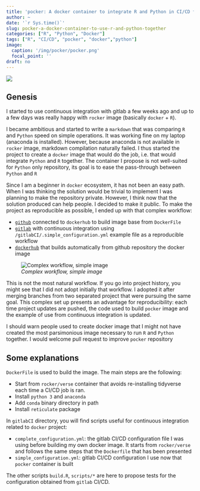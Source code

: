 ```yaml
---
title: 'pocker: A docker container to integrate R and Python in CI/CD frameworks'
author: ~
date: '`r Sys.time()`'
slug: pocker-a-docker-container-to-use-r-and-python-together
categories: ["R", "Python", "Docker"]
tags: ["R", "CI/CD", "pocker", "docker","python"]
image:
  caption: '/img/pocker/pocker.png'
  focal_point: ''
draft: no
---
```


![](/img/pocker/pocker.png)

## Genesis

I started to use continuous integration with gitlab a few weeks ago and up to a few days was really happy with `rocker` image (basically `docker` + `R`).

I became ambitious and started to write a `markdown` that was comparing `R` and `Python` speed on simple operations. It was working fine on my laptop (anaconda is installed). However, because anaconda is not available in `rocker` image, markdown compilation naturally failed. I thus started the project to create a `docker` image that would do the job, i.e. that would integrate `Python` and `R` together. The container I propose is not well-suited for `Python` only repository, its goal is to ease the pass-through between  `Python` and `R`  

Since I am a beginner in `docker` ecosystem, it has not been an easy path. When I was thinking the solution would be trivial to implement I was planning to make the repository private. However, I think now that the solution produced can help people. I decided to make it public. To make the project as reproducible as possible, I ended up with that complex workflow:

* [`github`](https://github.com/linogaliana/pocker) connected to `dockerhub` to build image base from `DockerFile`
* [`gitlab`](https://gitlab.com/linogaliana/pocker) with continuous integration using `/gitlabCI/.simple_configuration.yml` example file as a reproducible workflow
* [`dockerhub`](https://cloud.docker.com/u/linogaliana/repository/docker/linogaliana/pocker) that builds automatically from github repository the docker image

![*Complex workflow, simple image*](/img/pocker/workflow.png)

This is not the most natural workflow. If you go into project history, you might see that I did not adopt initially that workflow. I adopted it after merging branches from two separated project that were pursuing the same goal. This complex set up presents an advantage for reproducibility: each time project updates are pushed, the code used to build `pocker` image and the example of use from continuous integration is updated. 

I should warn people used to create docker image that I might not have created the most parsimonious image necessary to run `R` and `Python` together. I would welcome pull request to improve `pocker` repository


## Some explanations

`DockerFile` is used to build the image. The main steps are the following:

* Start from `rocker/verse` container that avoids re-installing tidyverse each time a CI/CD job is ran. 
* Install `python 3` and `anaconda`
* Add `conda` binary directory in path
* Install `reticulate` package


In `gitlabCI` directory, you will find scripts useful for continuous integration related to `docker` project:

* `complete_configuration.yml`: the gitlab CI/CD configuration file I was using before building my own docker image. It starts from `rocker/verse` and follows the same steps that the `Dockerfile` that has been presented
* `simple_configuration.yml`: gitlab CI/CD configuration I use now that `pocker` container is built

The other scripts `build.R`, `scripts/*` are here to propose tests for the configuration obtained from `gitlab` CI/CD. 
